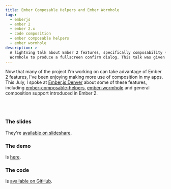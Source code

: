 ```yaml
---
title: Ember Composable Helpers and Ember Wormhole
tags:
  - emberjs
  - ember 2
  - ember 2.x
  - code composition
  - ember composable helpers
  - ember wormhole
description: >-
  A lightning talk about Ember 2 features, specifically composability (ember-composable-helpers) and using Ember
  Wormhole to produce a fullscreen confirm dialog. This talk was given at the July 2016 Ember JS Denver Meetup.
---
```



Now that many of the project I'm working on can take advantage of Ember 2 features, I've been enjoying making more use
of composition in my apps. This July, I spoke at [Ember.js Denver](http://www.meetup.com/Ember-js-Denver/) about some of
these features, including [ember-composable-helpers](https://github.com/DockYard/ember-composable-helpers),
[ember-wormhole](https://github.com/yapplabs/ember-wormhole) and general composition support introduced in Ember 2.

<br />
<MdxImage src={CompositionSlides} alt="" />
<br />

### The slides

They're [available on slideshare](http://www.slideshare.net/BenLimmer/fun-with-ember-2x-features).

### The demo

Is [here](https://blimmer.github.io/ember-fullscreen-confirm-demo/).

### The code

Is [available on GitHub](https://github.com/blimmer/ember-fullscreen-confirm-demo).
